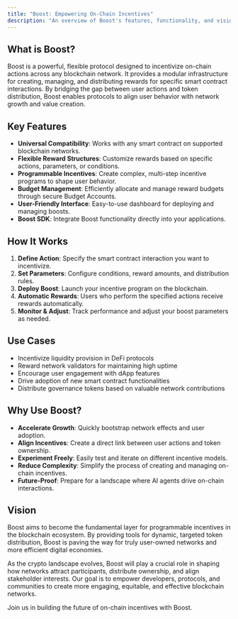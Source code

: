 ```yaml
---
title: "Boost: Empowering On-Chain Incentives"
description: "An overview of Boost's features, functionality, and vision"
---
```


## What is Boost?

Boost is a powerful, flexible protocol designed to incentivize on-chain actions across any blockchain network. It provides a modular infrastructure for creating, managing, and distributing rewards for specific smart contract interactions. By bridging the gap between user actions and token distribution, Boost enables protocols to align user behavior with network growth and value creation.

## Key Features

- **Universal Compatibility**: Works with any smart contract on supported blockchain networks.
- **Flexible Reward Structures**: Customize rewards based on specific actions, parameters, or conditions.
- **Programmable Incentives**: Create complex, multi-step incentive programs to shape user behavior.
- **Budget Management**: Efficiently allocate and manage reward budgets through secure Budget Accounts.
- **User-Friendly Interface**: Easy-to-use dashboard for deploying and managing boosts.
- **Boost SDK**: Integrate Boost functionality directly into your applications.

## How It Works

1. **Define Action**: Specify the smart contract interaction you want to incentivize.
2. **Set Parameters**: Configure conditions, reward amounts, and distribution rules.
3. **Deploy Boost**: Launch your incentive program on the blockchain.
4. **Automatic Rewards**: Users who perform the specified actions receive rewards automatically.
5. **Monitor & Adjust**: Track performance and adjust your boost parameters as needed.

## Use Cases

- Incentivize liquidity provision in DeFi protocols
- Reward network validators for maintaining high uptime
- Encourage user engagement with dApp features
- Drive adoption of new smart contract functionalities
- Distribute governance tokens based on valuable network contributions

## Why Use Boost?

- **Accelerate Growth**: Quickly bootstrap network effects and user adoption.
- **Align Incentives**: Create a direct link between user actions and token ownership.
- **Experiment Freely**: Easily test and iterate on different incentive models.
- **Reduce Complexity**: Simplify the process of creating and managing on-chain incentives.
- **Future-Proof**: Prepare for a landscape where AI agents drive on-chain interactions.

## Vision

Boost aims to become the fundamental layer for programmable incentives in the blockchain ecosystem. By providing tools for dynamic, targeted token distribution, Boost is paving the way for truly user-owned networks and more efficient digital economies.

As the crypto landscape evolves, Boost will play a crucial role in shaping how networks attract participants, distribute ownership, and align stakeholder interests. Our goal is to empower developers, protocols, and communities to create more engaging, equitable, and effective blockchain networks.

Join us in building the future of on-chain incentives with Boost.